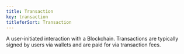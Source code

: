 ```yaml
---
title: Transaction
key: transaction
titleforSort: Transaction
---
```


A user-initiated interaction with a Blockchain. Transactions are typically signed by users via wallets and are paid for via transaction fees.
